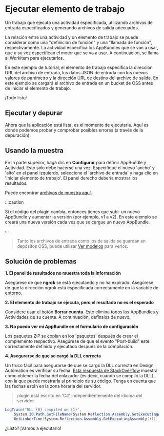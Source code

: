 
# Ejecutar elemento de trabajo

Un trabajo que ejecuta una actividad especificada, utilizando archivos de entrada especificados y generando archivos de salida adecuados.

La relación entre una actividad y un elemento de trabajo se puede considerar como una "definición de función" y una "llamada de función", respectivamente. La actividad especifica los AppBundles que se van a usar, que a su vez especifican el motor que se va a usar. A continuación, se llama al Workitem para ejecutarlos.

En este ejemplo de tutorial, el elemento de trabajo especifica la dirección URL del archivo de entrada, los datos JSON de entrada con los nuevos valores de parámetro y la dirección URL de destino del archivo de salida. En este ejemplo se cargará el archivo de entrada en un bucket de OSS antes de iniciar el elemento de trabajo.

<EnvTabs
  NodeJsVsCode={WorkitemForNodejs}
  DotNetVsCode={WorkitemForNet}
  DotNetVs2022={WorkitemForNet}
/>

¡Todo listo!

## Ejecutar y depurar

Ahora que la aplicación está lista, es el momento de ejecutarla. Aquí es donde podemos probar y comprobar posibles errores (a través de la depuración).

## Usando la muestra

En la parte superior, haga clic en **Configurar** para definir AppBundle y Actividad. Esto solo debe hacerse una vez. Especifique el nuevo 'ancho' y 'alto' en el panel izquierdo, seleccione el 'archivo de entrada' y haga clic en 'Iniciar elemento de trabajo'. El panel derecho debería mostrar los resultados.

Puede encontrar [archivos de muestra aquí](https://github.com/autodesk-platform-services/aps-design-automation-dotnet/tree/master/sample%20files).



:::caution

Si el código del plugin cambia, entonces tienes que subir un nuevo AppBundle y aumentar la versión (por ejemplo, v1 a v2). En este ejemplo se creará una nueva versión cada vez que se cargue un nuevo AppBundle.


:::



> Tanto los archivos de entrada como los de salida se guardan en depósitos OSS, puede utilizar [Ver modelos](../simple-viewer/) para verlos.

<ResponsiveVideo src={PreviewUrl} />

## Solución de problemas

**1. El panel de resultados no muestra toda la información**

Asegúrese de que **ngrok** se está ejecutando y no ha expirado. Asegúrese de que la dirección ngrok está especificada correctamente en la variable de entorno.

**2. El elemento de trabajo se ejecuta, pero el resultado no es el esperado**

Considere usar el botón **Borrar cuenta**. Esto elimina todos los AppBundles y Actividades de su cuenta. A continuación, defínalos de nuevo.

**3. No puedo ver mi AppBundle en el formulario de configuración**

Los paquetes ZIP se copian en los 'paquetes' después de crear el complemento respectivo. Asegúrese de que el evento "Post-build" esté correctamente definido y ejecutado después de la compilación.

**4. Asegurarse de que se cargó la DLL correcta**

Un truco fácil para asegurarse de que se cargó la DLL correcta en Design Automation es verificar su fecha. [Esta respuesta de StackOverflow](https://stackoverflow.com/a/1600990) muestra cómo obtener la fecha del enlazador (es decir, cuándo se compiló la DLL), con la que puede mostrarla al principio de su código. Tenga en cuenta que las fechas están en la zona horaria del servidor.

> plugin está escrito en 'C#' independientemente del idioma del servidor.

```cs
LogTrace("DLL {0} compiled on {1}",
    System.IO.Path.GetFileName(System.Reflection.Assembly.GetExecutingAssembly().Location),
    GetLinkerTime(System.Reflection.Assembly.GetExecutingAssembly()));
```

¿Listo? ¡Vamos a ejecutarlo!

<EnvTabs
  NodeJsVsCode={DebugForNodejs}
  DotNetVsCode={DebugForNet}
  DotNetVs2022={DebugForNet}
/>
